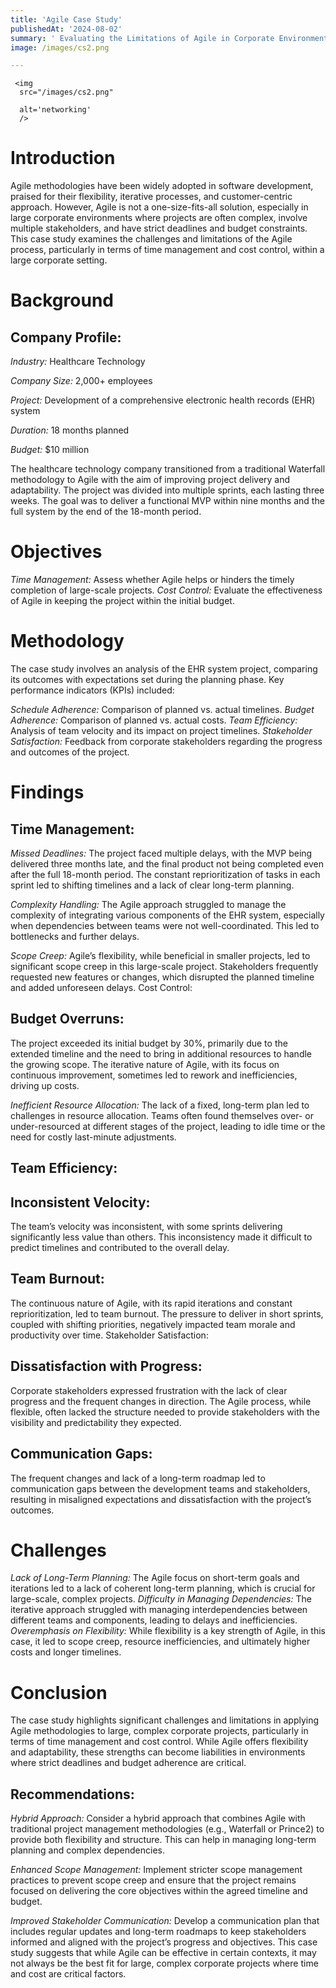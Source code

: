 ```yaml
---
title: 'Agile Case Study'
publishedAt: '2024-08-02'
summary: ' Evaluating the Limitations of Agile in Corporate Environments with a Focus on Time and Cost '
image: /images/cs2.png

---
```

     <img
      src="/images/cs2.png"

      alt='networking'
      /> 

# Introduction
Agile methodologies have been widely adopted in software development, praised for their flexibility, iterative processes, and customer-centric approach. However, Agile is not a one-size-fits-all solution, especially in large corporate environments where projects are often complex, involve multiple stakeholders, and have strict deadlines and budget constraints. This case study examines the challenges and limitations of the Agile process, particularly in terms of time management and cost control, within a large corporate setting.

# Background
## Company Profile:

*Industry:* Healthcare Technology

*Company Size:* 2,000+ employees

*Project:* Development of a comprehensive electronic health records (EHR) system

*Duration:* 18 months planned

*Budget:* $10 million

The healthcare technology company transitioned from a traditional Waterfall methodology to Agile with the aim of improving project delivery and adaptability. The project was divided into multiple sprints, each lasting three weeks. The goal was to deliver a functional MVP within nine months and the full system by the end of the 18-month period.

# Objectives
*Time Management:* Assess whether Agile helps or hinders the timely completion of large-scale projects.
*Cost Control:* Evaluate the effectiveness of Agile in keeping the project within the initial budget.

# Methodology
The case study involves an analysis of the EHR system project, comparing its outcomes with expectations set during the planning phase. Key performance indicators (KPIs) included:

*Schedule Adherence:* Comparison of planned vs. actual timelines.
*Budget Adherence:* Comparison of planned vs. actual costs.
*Team Efficiency:* Analysis of team velocity and its impact on project timelines.
*Stakeholder Satisfaction:* Feedback from corporate stakeholders regarding the progress and outcomes of the project.

# Findings
## Time Management:

*Missed Deadlines:* The project faced multiple delays, with the MVP being delivered three months late, and the final product not being completed even after the full 18-month period. The constant reprioritization of tasks in each sprint led to shifting timelines and a lack of clear long-term planning.

*Complexity Handling:* The Agile approach struggled to manage the complexity of integrating various components of the EHR system, especially when dependencies between teams were not well-coordinated. This led to bottlenecks and further delays.

*Scope Creep:* Agile’s flexibility, while beneficial in smaller projects, led to significant scope creep in this large-scale project. Stakeholders frequently requested new features or changes, which disrupted the planned timeline and added unforeseen delays.
Cost Control:

## Budget Overruns: 
The project exceeded its initial budget by 30%, primarily due to the extended timeline and the need to bring in additional resources to handle the growing scope. The iterative nature of Agile, with its focus on continuous improvement, sometimes led to rework and inefficiencies, driving up costs.

*Inefficient Resource Allocation:* The lack of a fixed, long-term plan led to challenges in resource allocation. Teams often found themselves over- or under-resourced at different stages of the project, leading to idle time or the need for costly last-minute adjustments.

## Team Efficiency:

## Inconsistent Velocity: 
The team’s velocity was inconsistent, with some sprints delivering significantly less value than others. This inconsistency made it difficult to predict timelines and contributed to the overall delay.

## Team Burnout: 
The continuous nature of Agile, with its rapid iterations and constant reprioritization, led to team burnout. The pressure to deliver in short sprints, coupled with shifting priorities, negatively impacted team morale and productivity over time.
Stakeholder Satisfaction:

## Dissatisfaction with Progress: 

Corporate stakeholders expressed frustration with the lack of clear progress and the frequent changes in direction. The Agile process, while flexible, often lacked the structure needed to provide stakeholders with the visibility and predictability they expected.
## Communication Gaps: 

The frequent changes and lack of a long-term roadmap led to communication gaps between the development teams and stakeholders, resulting in misaligned expectations and dissatisfaction with the project’s outcomes.

# Challenges
*Lack of Long-Term Planning:* The Agile focus on short-term goals and iterations led to a lack of coherent long-term planning, which is crucial for large-scale, complex projects.
*Difficulty in Managing Dependencies:* The iterative approach struggled with managing interdependencies between different teams and components, leading to delays and inefficiencies.
*Overemphasis on Flexibility:* While flexibility is a key strength of Agile, in this case, it led to scope creep, resource inefficiencies, and ultimately higher costs and longer timelines.

# Conclusion

The case study highlights significant challenges and limitations in applying Agile methodologies to large, complex corporate projects, particularly in terms of time management and cost control. While Agile offers flexibility and adaptability, these strengths can become liabilities in environments where strict deadlines and budget adherence are critical.

## Recommendations:

*Hybrid Approach:*
Consider a hybrid approach that combines Agile with traditional project management methodologies (e.g., Waterfall or Prince2) to provide both flexibility and structure. This can help in managing long-term planning and complex dependencies.

*Enhanced Scope Management:*
 Implement stricter scope management practices to prevent scope creep and ensure that the project remains focused on delivering the core objectives within the agreed timeline and budget.

*Improved Stakeholder Communication:* Develop a communication plan that includes regular updates and long-term roadmaps to keep stakeholders informed and aligned with the project’s progress and objectives.
This case study suggests that while Agile can be effective in certain contexts, it may not always be the best fit for large, complex corporate projects where time and cost are critical factors.